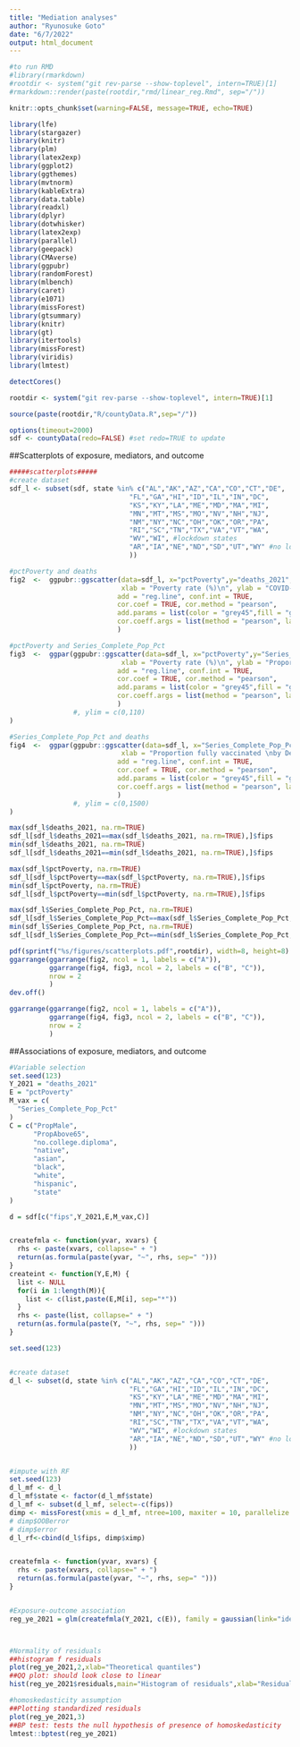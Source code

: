 ```yaml
---
title: "Mediation analyses"
author: "Ryunosuke Goto"
date: "6/7/2022"
output: html_document
---
```


```r

#to run RMD
#library(rmarkdown)
#rootdir <- system("git rev-parse --show-toplevel", intern=TRUE)[1]
#rmarkdown::render(paste(rootdir,"rmd/linear_reg.Rmd", sep="/"))

knitr::opts_chunk$set(warning=FALSE, message=TRUE, echo=TRUE)

library(lfe)
library(stargazer)
library(knitr)
library(plm)
library(latex2exp)
library(ggplot2)
library(ggthemes)
library(mvtnorm)
library(kableExtra)
library(data.table) 
library(readxl)  
library(dplyr)
library(dotwhisker)
library(latex2exp)
library(parallel) 
library(geepack)
library(CMAverse)
library(ggpubr)
library(randomForest)
library(mlbench)
library(caret)
library(e1071)
library(missForest)
library(gtsummary)
library(knitr)
library(gt)
library(itertools)
library(missForest)
library(viridis)
library(lmtest)

detectCores()

rootdir <- system("git rev-parse --show-toplevel", intern=TRUE)[1]

source(paste(rootdir,"R/countyData.R",sep="/"))

options(timeout=2000)
sdf <- countyData(redo=FALSE) #set redo=TRUE to update

```


##Scatterplots of exposure, mediators, and outcome
```r
#####scatterplots#####
#create dataset 
sdf_l <- subset(sdf, state %in% c("AL","AK","AZ","CA","CO","CT","DE",
                              "FL","GA","HI","ID","IL","IN","DC", 
                              "KS","KY","LA","ME","MD","MA","MI",
                              "MN","MT","MS","MO","NV","NH","NJ",
                              "NM","NY","NC","OH","OK","OR","PA",
                              "RI","SC","TN","TX","VA","VT","WA",
                              "WV","WI", #lockdown states
                              "AR","IA","NE","ND","SD","UT","WY" #no lockdown states
                              )) 

#pctPoverty and deaths
fig2  <-  ggpubr::ggscatter(data=sdf_l, x="pctPoverty",y="deaths_2021", fill="Black", color="Black",
                            xlab = "Poverty rate (%)\n", ylab = "COVID-19 deaths per 100,000 in 2021",
                           add = "reg.line", conf.int = TRUE, 
                           cor.coef = TRUE, cor.method = "pearson",
                           add.params = list(color = "grey45",fill = "grey45"),
                           cor.coeff.args = list(method = "pearson", label.x = 25, label.y = 750, size = 5)
                           ) 

#pctPoverty and Series_Complete_Pop_Pct
fig3  <-  ggpar(ggpubr::ggscatter(data=sdf_l, x="pctPoverty",y="Series_Complete_Pop_Pct", fill="Black", color="Black",
                            xlab = "Poverty rate (%)\n", ylab = "Proportion fully vaccinated \nby December 31, 2021 (%)",
                           add = "reg.line", conf.int = TRUE, 
                           cor.coef = TRUE, cor.method = "pearson",
                           add.params = list(color = "grey45",fill = "grey45"),
                           cor.coeff.args = list(method = "pearson", label.x = 17, label.y = 13, size = 5)
                           ) 
                #, ylim = c(0,110)
)

#Series_Complete_Pop_Pct and deaths
fig4  <-  ggpar(ggpubr::ggscatter(data=sdf_l, x="Series_Complete_Pop_Pct",y="deaths_2021", fill="Black", color="Black",
                            xlab = "Proportion fully vaccinated \nby December 31, 2021 (%)", ylab = "COVID-19 deaths per 100,000 in 2021",
                           add = "reg.line", conf.int = TRUE, 
                           cor.coef = TRUE, cor.method = "pearson",
                           add.params = list(color = "grey45",fill = "grey45"),
                           cor.coeff.args = list(method = "pearson", label.x = 35, label.y = 750, size = 5)
                           ) 
                #, ylim = c(0,1500)
)

max(sdf_l$deaths_2021, na.rm=TRUE)  
sdf_l[sdf_l$deaths_2021==max(sdf_l$deaths_2021, na.rm=TRUE),]$fips  
min(sdf_l$deaths_2021, na.rm=TRUE)
sdf_l[sdf_l$deaths_2021==min(sdf_l$deaths_2021, na.rm=TRUE),]$fips

max(sdf_l$pctPoverty, na.rm=TRUE)
sdf_l[sdf_l$pctPoverty==max(sdf_l$pctPoverty, na.rm=TRUE),]$fips
min(sdf_l$pctPoverty, na.rm=TRUE)
sdf_l[sdf_l$pctPoverty==min(sdf_l$pctPoverty, na.rm=TRUE),]$fips

max(sdf_l$Series_Complete_Pop_Pct, na.rm=TRUE)
sdf_l[sdf_l$Series_Complete_Pop_Pct==max(sdf_l$Series_Complete_Pop_Pct, na.rm=TRUE),]$fips
min(sdf_l$Series_Complete_Pop_Pct, na.rm=TRUE)
sdf_l[sdf_l$Series_Complete_Pop_Pct==min(sdf_l$Series_Complete_Pop_Pct, na.rm=TRUE),]$fips

pdf(sprintf("%s/figures/scatterplots.pdf",rootdir), width=8, height=8)
ggarrange(ggarrange(fig2, ncol = 1, labels = c("A")),        
          ggarrange(fig4, fig3, ncol = 2, labels = c("B", "C")), 
          nrow = 2                                   
          ) 
dev.off()

ggarrange(ggarrange(fig2, ncol = 1, labels = c("A")),        
          ggarrange(fig4, fig3, ncol = 2, labels = c("B", "C")), 
          nrow = 2                                   
          ) 

```


##Associations of exposure, mediators, and outcome
```r
#Variable selection
set.seed(123)
Y_2021 = "deaths_2021"
E = "pctPoverty"
M_vax = c(
  "Series_Complete_Pop_Pct"
)
C = c("PropMale",
      "PropAbove65",
      "no.college.diploma",
      "native",
      "asian",
      "black",
      "white",
      "hispanic",
      "state"
) 

d = sdf[c("fips",Y_2021,E,M_vax,C)]


createfmla <- function(yvar, xvars) {
  rhs <- paste(xvars, collapse=" + ")
  return(as.formula(paste(yvar, "~", rhs, sep=" ")))
}
createint <- function(Y,E,M) {
  list <- NULL
  for(i in 1:length(M)){
    list <- c(list,paste(E,M[i], sep="*"))
  }
  rhs <- paste(list, collapse=" + ")
  return(as.formula(paste(Y, "~", rhs, sep=" ")))
}

set.seed(123)


#create dataset
d_l <- subset(d, state %in% c("AL","AK","AZ","CA","CO","CT","DE",
                              "FL","GA","HI","ID","IL","IN","DC", 
                              "KS","KY","LA","ME","MD","MA","MI",
                              "MN","MT","MS","MO","NV","NH","NJ",
                              "NM","NY","NC","OH","OK","OR","PA",
                              "RI","SC","TN","TX","VA","VT","WA",
                              "WV","WI", #lockdown states
                              "AR","IA","NE","ND","SD","UT","WY" #no lockdown states
                              ))


#impute with RF
set.seed(123)
d_l_mf <- d_l
d_l_mf$state <- factor(d_l_mf$state)
d_l_mf <- subset(d_l_mf, select=-c(fips))
dimp <- missForest(xmis = d_l_mf, ntree=100, maxiter = 10, parallelize = 'no')
# dimp$OOBerror
# dimp$error
d_l_rf<-cbind(d_l$fips, dimp$ximp)


createfmla <- function(yvar, xvars) {
  rhs <- paste(xvars, collapse=" + ")
  return(as.formula(paste(yvar, "~", rhs, sep=" ")))
}


#Exposure-outcome association
reg_ye_2021 = glm(createfmla(Y_2021, c(E)), family = gaussian(link="identity"), data = d_l_rf)



#Normality of residuals
##histogram f residuals
plot(reg_ye_2021,2,xlab="Theoretical quantiles")
##QQ plot: should look close to linear
hist(reg_ye_2021$residuals,main="Histogram of residuals",xlab="Residuals")

#homoskedasticity assumption
##Plotting standardized residuals
plot(reg_ye_2021,3)
##BP test: tests the null hypothesis of presence of homoskedasticity
lmtest::bptest(reg_ye_2021)


```

